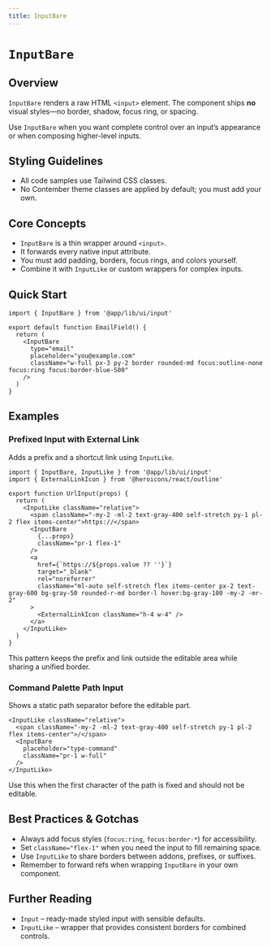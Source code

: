 ```yaml
---
title: InputBare
---
```


<!-- Edited by human: false -->
<!-- Examples count: 3 -->
<!-- Source examples: 0 -->
<!-- Playground examples: 1 -->
<!-- External examples: 2 -->
<!-- Import examples: 3 -->

# `InputBare`

## Overview
`InputBare` renders a raw HTML `<input>` element.
The component ships **no** visual styles—no border, shadow, focus ring, or spacing.

Use `InputBare` when you want complete control over an input’s appearance or when composing higher-level inputs.

## Styling Guidelines
* All code samples use Tailwind CSS classes.
* No Contember theme classes are applied by default; you must add your own.

## Core Concepts
* `InputBare` is a thin wrapper around `<input>`.
* It forwards every native input attribute.
* You must add padding, borders, focus rings, and colors yourself.
* Combine it with `InputLike` or custom wrappers for complex inputs.

## Quick Start
```tsx
import { InputBare } from '@app/lib/ui/input'

export default function EmailField() {
  return (
    <InputBare
      type="email"
      placeholder="you@example.com"
      className="w-full px-3 py-2 border rounded-md focus:outline-none focus:ring focus:border-blue-500"
    />
  )
}
```

## Examples

### Prefixed Input with External Link
Adds a prefix and a shortcut link using `InputLike`.

```tsx
import { InputBare, InputLike } from '@app/lib/ui/input'
import { ExternalLinkIcon } from '@heroicons/react/outline'

export function UrlInput(props) {
  return (
    <InputLike className="relative">
      <span className="-my-2 -ml-2 text-gray-400 self-stretch py-1 pl-2 flex items-center">https://</span>
      <InputBare
        {...props}
        className="pr-1 flex-1"
      />
      <a
        href={`https://${props.value ?? ''}`}
        target="_blank"
        rel="noreferrer"
        className="ml-auto self-stretch flex items-center px-2 text-gray-600 bg-gray-50 rounded-r-md border-l hover:bg-gray-100 -my-2 -mr-2"
      >
        <ExternalLinkIcon className="h-4 w-4" />
      </a>
    </InputLike>
  )
}
```
This pattern keeps the prefix and link outside the editable area while sharing a unified border.

### Command Palette Path Input
Shows a static path separator before the editable part.

```tsx
<InputLike className="relative">
  <span className="-my-2 -ml-2 text-gray-400 self-stretch py-1 pl-2 flex items-center">/</span>
  <InputBare
    placeholder="type-command"
    className="pr-1 w-full"
  />
</InputLike>
```
Use this when the first character of the path is fixed and should not be editable.

## Best Practices & Gotchas
* Always add focus styles (`focus:ring`, `focus:border-*`) for accessibility.
* Set `className="flex-1"` when you need the input to fill remaining space.
* Use `InputLike` to share borders between addons, prefixes, or suffixes.
* Remember to forward refs when wrapping `InputBare` in your own component.

## Further Reading
* `Input` – ready-made styled input with sensible defaults.
* `InputLike` – wrapper that provides consistent borders for combined controls.
<!-- End of Generated Documentation -->
